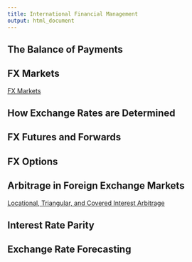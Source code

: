 ```yaml
---
title: International Financial Management
output: html_document
---
```



## The Balance of Payments

## FX Markets

[FX Markets]()

## How Exchange Rates are Determined

## FX Futures and Forwards

## FX Options

## Arbitrage in Foreign Exchange Markets

[Locational, Triangular, and Covered Interest Arbitrage]()

## Interest Rate Parity

## Exchange Rate Forecasting
